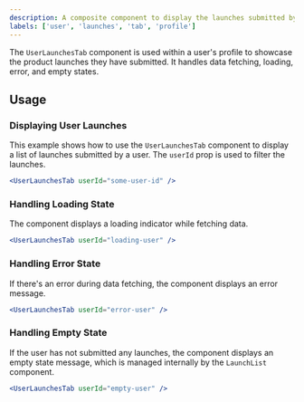 ```yaml
---
description: A composite component to display the launches submitted by a specific user.
labels: ['user', 'launches', 'tab', 'profile']
---
```


The `UserLaunchesTab` component is used within a user's profile to showcase the product launches they have submitted. It handles data fetching, loading, error, and empty states.

## Usage

### Displaying User Launches

This example shows how to use the `UserLaunchesTab` component to display a list of launches submitted by a user.  The `userId` prop is used to filter the launches.

```jsx
<UserLaunchesTab userId="some-user-id" />
```

### Handling Loading State

The component displays a loading indicator while fetching data.

```jsx
<UserLaunchesTab userId="loading-user" />
```

### Handling Error State

If there's an error during data fetching, the component displays an error message.

```jsx
<UserLaunchesTab userId="error-user" />
```

### Handling Empty State

If the user has not submitted any launches, the component displays an empty state message, which is managed internally by the `LaunchList` component.

```jsx
<UserLaunchesTab userId="empty-user" />